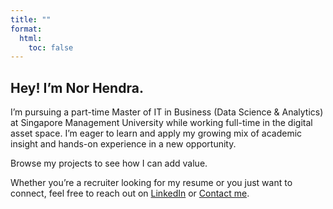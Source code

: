 ```yaml
---
title: ""
format:
  html:
    toc: false        
---
```


## Hey! I’m [Nor Hendra]{.name-highlight}.

I’m pursuing a part-time Master of IT in Business (Data Science & Analytics) at Singapore Management University while working full-time in the digital asset space. I’m eager to learn and apply my growing mix of academic insight and hands-on experience in a new opportunity.

Browse my projects to see how I can add value.

Whether you're a recruiter looking for my resume or you just want to connect, feel free to reach out on  [LinkedIn](https://linkedin.com/in/norhendra) or [Contact me](contact.html){.btn .btn-dark}.
